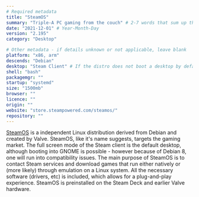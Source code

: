 ```yaml
---
# Required metadata
title: "SteamOS"
summary: "Triple-A PC gaming from the couch" # 2-7 words that sum up the distribution
date: "2021-12-01" # Year-Month-Day
version: "2.195"
category: "Desktop"

# Other metadata - if details unknown or not applicable, leave blank
platform: "x86, arm"
descends: "Debian"
desktop: "Steam Client" # If the distro does not boot a desktop by default, or doesn't ship one, leave 'desktop' blank
shell: "bash"
packagemgr: ""
startup: "systemd"
size: "1500mb"
browser: ""
licence: ""
origin: ""
website: "store.steampowered.com/steamos/"
repository: ""
---
```


[SteamOS](https://store.steampowered.com/steamos/) is a independent Linux distribution derived from Debian and created by Valve. SteamOS, like it's name suggests, targets the gaming market. The full screen mode of the Steam client is the default desktop, although booting into GNOME is possible - however because of Debian 8, one will run into compatibility issues. The main purpose of SteamOS is to contact Steam services and download games that run either natively or (more likely) through emulation on a Linux system. All the necessary software (drivers, etc) is included, which allows for a plug-and-play experience. SteamOS is preinstalled on the Steam Deck and earlier Valve hardware.
